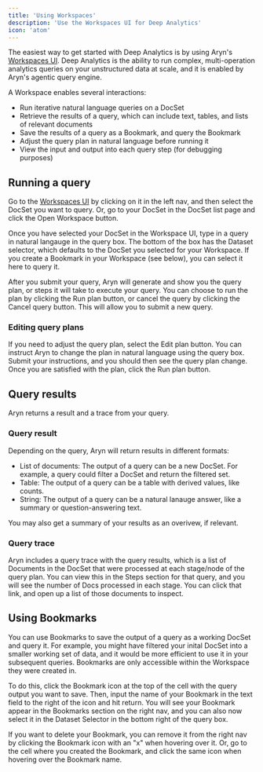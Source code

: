```yaml
---
title: 'Using Workspaces'
description: 'Use the Workspaces UI for Deep Analytics'
icon: 'atom'
---
```


The easiest way to get started with Deep Analytics is by using Aryn's [Workspaces UI](https://app.aryn.ai/workspaces). Deep Analytics is the ability to run complex, multi-operation analytics queries on your unstructured data at scale, and it is enabled by Aryn's agentic query engine.

A Workspace enables several interactions:

* Run iterative natural language queries on a DocSet
* Retrieve the results of a query, which can include text, tables, and lists of relevant documents
* Save the results of a query as a Bookmark, and query the Bookmark
* Adjust the query plan in natural language before running it
* View the input and output into each query step (for debugging purposes)


## Running a query

Go to the [Workspaces UI](https://app.aryn.ai/workspaces) by clicking on it in the left nav, and then select the DocSet you want to query. Or, go to your DocSet in the DocSet list page and click the Open Workspace button.

Once you have selected your DocSet in the Workspace UI, type in a query in natural langauge in the query box. The bottom of the box has the Dataset selector, which defaults to the DocSet you selected for your Workspace. If you create a Bookmark in your Workspace (see below), you can select it here to query it.

After you submit your query, Aryn will generate and show you the query plan, or steps it will take to execute your query. You can choose to run the plan by clicking the Run plan button, or cancel the query by clicking the Cancel query button. This will allow you to submit a new query.

### Editing query plans

If you need to adjust the query plan, select the Edit plan button. You can instruct Aryn to change the plan in natural language using the query box. Submit your instructions, and you should then see the query plan change. Once you are satisfied with the plan, click the Run plan button.

## Query results

Aryn returns a result and a trace from your query.

### Query result

Depending on the query, Aryn will return results in different formats:

* List of documents: The output of a query can be a new DocSet. For example, a query could filter a DocSet and return the filtered set.
* Table: The output of a query can be a table with derived values, like counts.
* String: The output of a query can be a natural lanauge answer, like a summary or question-answering text.

You may also get a summary of your results as an overivew, if relevant.

### Query trace

Aryn includes a query trace with the query results, which is a list of Documents in the DocSet that were processed at each stage/node of the query plan. You can view this in the Steps section for that query, and you will see the number of Docs processed in each stage. You can click that link, and open up a list of those documents to inspect.

## Using Bookmarks

You can use Bookmarks to save the output of a query as a working DocSet and query it. For example, you might have filtered your inital DocSet into a smaller working set of data, and it would be more efficient to use it in your subsequent queries. Bookmarks are only accessible within the Workspace they were created in.

To do this, click the Bookmark icon at the top of the cell with the query output you want to save. Then, input the name of your Bookmark in the text field to the right of the icon and hit return. You will see your Bookmark appear in the Bookmarks section on the right nav, and you can also now select it in the Dataset Selector in the bottom right of the query box.

If you want to delete your Bookmark, you can remove it from the right nav by clicking the Bookmark icon with an "x" when hovering over it. Or, go to the cell where you created the Bookmark, and click the same icon when hovering over the Bookmark name.